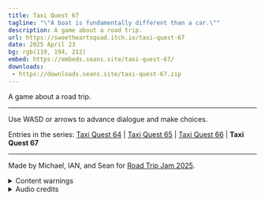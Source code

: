 ```yaml
---
title: Taxi Quest 67
tagline: "\"A boat is fundamentally different than a car.\""
description: A game about a road trip.
url: https://sweetheartsquad.itch.io/taxi-quest-67
date: 2025 April 23
bg: rgb(119, 194, 212)
embed: https://embeds.seans.site/taxi-quest-67/
downloads:
 - https://downloads.seans.site/taxi-quest-67.zip
---
```


A game about a road trip.

---

Use WASD or arrows to advance dialogue and make choices.

Entries in the series: [Taxi Quest 64](https://sweetheartsquad.itch.io/taxi-quest-64) | [Taxi Quest 65](https://sweetheartsquad.itch.io/taxi-quest-65) | [Taxi Quest 66](https://sweetheartsquad.itch.io/taxi-quest-66) | **Taxi Quest 67**

---

Made by Michael, IAN, and Sean for <a href="https://itch.io/jam/road-trip-game-jam">Road Trip Jam 2025</a>.

<details>
<summary>Content warnings</summary>
Discussion of death, loss, disaster.
</details>

<details>
<summary>Audio credits</summary>
- [nylon rope string](https://freesound.org/people/kyles/sounds/450849/)
- [wood_hit](https://freesound.org/people/j1987/sounds/79391/)
- [Crickets At Night](https://freesound.org/people/Defelozedd94/sounds/522299/)
- [Wind Through Trees](https://freesound.org/people/Noted451/sounds/531016/)
- [Water splashing](https://freesound.org/people/Whiplaff/sounds/273223/)
- [Small River 1](https://freesound.org/people/Pfannkuchn/sounds/459410/)
- [laundromat washer](https://freesound.org/people/kyles/sounds/454446/)
- [Campfire](https://freesound.org/people/SKrafft/sounds/681367/)

Music by Michael
</details>
